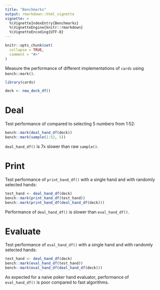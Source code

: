 ```yaml
---
title: "Benchmarks"
output: rmarkdown::html_vignette
vignette: >
  %\VignetteIndexEntry{Benchmarks}
  %\VignetteEngine{knitr::rmarkdown}
  %\VignetteEncoding{UTF-8}
---
```


```r
knitr::opts_chunk$set(
  collapse = TRUE,
  comment = "#>"
)
```

Measure the performance of different implementations of `cards` using `bench::mark()`.

```r
library(cards)

deck <- new_deck_df()
```

# Deal

Test performance of  compared to selecting 5 numbers from 1:52:

```r
bench::mark(deal_hand_df(deck))
bench::mark(sample(1:52, 5))
```

`deal_hand_df()` is 7x slower than raw `sample()`.

# Print

Test performance of `print_hand_df()` with a single hand and with randomly selected hands:

```r
test_hand <- deal_hand_df(deck)
bench::mark(print_hand_df(test_hand))
bench::mark(print_hand_df(deal_hand_df(deck)))
```

Performance of `deal_hand_df()` is slower than `eval_hand_df()`.

# Evaluate

Test performance of `eval_hand_df()` with a single hand and with randomly selected hands:

```r
test_hand <- deal_hand_df(deck)
bench::mark(eval_hand_df(test_hand))
bench::mark(eval_hand_df(deal_hand_df(deck)))
```

As expected for a naive poker hand evaluator, performance of `eval_hand_df()` is poor compared to fast algorithms.
